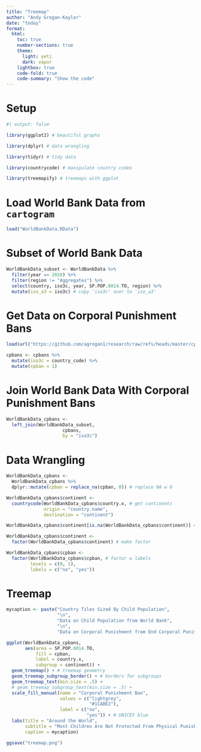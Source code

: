 ```yaml
---
title: "Treemap"
author: "Andy Grogan-Kaylor"
date: "today"
format:
  html:
    toc: true
    number-sections: true
    theme:
      light: yeti
      dark: vapor
    lightbox: true
    code-fold: true
    code-summary: "Show the code"
---
```


# Setup

```r
#| output: false

library(ggplot2) # beautiful graphs

library(dplyr) # data wrangling

library(tidyr) # tidy data

library(countrycode) # manipulate country codes

library(treemapify) # treemaps with ggplot

```

# Load World Bank Data from `cartogram`

```r

load("WorldBankData.RData")

```

# Subset of World Bank Data

```r

WorldBankData_subset <- WorldBankData %>% 
  filter(year == 2020) %>%
  filter(region != "Aggregates") %>%
  select(country, iso3c, year, SP.POP.0014.TO, region) %>%
  mutate(iso_a3 = iso3c) # copy 'iso3c' over to 'iso_a3'

```

# Get Data on Corporal Punishment Bans

```r

load(url("https://github.com/agrogan1/research/raw/refs/heads/master/cpbans/CPBans.RData"))

cpbans <- cpbans %>%
  mutate(iso3c = country_code) %>% 
  mutate(cpban = 1)

```

# Join World Bank Data With Corporal Punishment Bans

```r

WorldBankData_cpbans <-
  left_join(WorldBankData_subset,
                     cpbans, 
                     by = "iso3c")

```

# Data Wrangling

```r

WorldBankData_cpbans <- 
  WorldBankData_cpbans %>% 
  dplyr::mutate(cpban = replace_na(cpban, 0)) # replace NA w 0

WorldBankData_cpbans$continent <- 
  countrycode(WorldBankData_cpbans$country.x, # get continents
              origin = "country.name",
              destination = "continent") 

WorldBankData_cpbans$continent[is.na(WorldBankData_cpbans$continent)] <- ""

WorldBankData_cpbans$continent <-
  factor(WorldBankData_cpbans$continent) # make factor

WorldBankData_cpbans$cpban <- 
  factor(WorldBankData_cpbans$cpban, # factor w labels
         levels = c(0, 1), 
         labels = c("no", "yes"))

```

# Treemap

```r

mycaption <- paste("Country Tiles Sized By Child Population",
                   "\n",
                   "Data on Child Population from World Bank",
                   "\n",
                   "Data on Corporal Punishment from End Corporal Punishment")

ggplot(WorldBankData_cpbans, 
       aes(area = SP.POP.0014.TO,
           fill = cpban,
           label = country.x, 
           subgroup = continent)) +
  geom_treemap() + # treemap geometry
  geom_treemap_subgroup_border() + # borders for subgroups
  geom_treemap_text(min.size = .5) + 
  # geom_treemap_subgroup_text(min.size = .5) +
  scale_fill_manual(name = "Corporal Punishment Ban",
                    values = c("lightgrey",
                               "#1CABE2"),
                    label = c("no",
                              "yes")) + # UNICEF blue
  labs(title = "Around the World",
       subtitle = "Most Children Are Not Protected From Physical Punishment",
       caption = mycaption)

ggsave("treemap.png")

```




